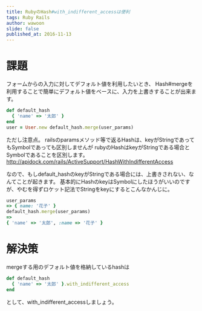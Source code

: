 ```yaml
---
title: RubyのHash#with_indifferent_accessは便利
tags: Ruby Rails
author: wawoon
slide: false
published_at: 2016-11-13
---
```


# 課題
フォームからの入力に対してデフォルト値を利用したいとき、
Hash#mergeを利用することで簡単にデフォルト値をベースに、入力を上書きすることが出来ます。

```ruby
def default_hash
  { 'name' => '太郎' }
end
user = User.new default_hash.merge(user_params)
```

ただし注意点。
railsのparamsメソッド等で返るHashは、keyがStringであってもSymbolであっても区別しませんが
rubyのHashはkeyがStringである場合とSymbolであることを区別します。
http://apidock.com/rails/ActiveSupport/HashWithIndifferentAccess

なので、もしdefault_hashのkeyがStringである場合には、上書きされない、なんてことが起きます。
基本的にHashのkeyはSymbolにしたほうがいいのですが、やむを得ずロケット記法でStringをkeyにするとこんなかんじに。

```ruby
user_params
=> { name: '花子' }
default_hash.merge(user_params)
=>
{ 'name' => '太郎', :name => '花子' }
```

# 解決策

mergeする用のデフォルト値を格納しているhashは

```ruby
def default_hash
  { 'name' => '太郎' }.with_indifferent_access
end
```
として、with_indifferent_accessしましょう。

